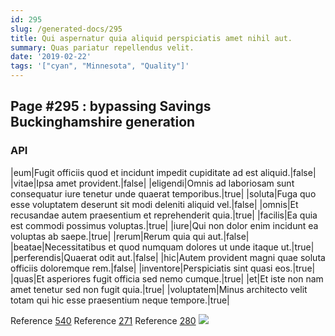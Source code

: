 ```yaml
---
id: 295
slug: /generated-docs/295
title: Qui aspernatur quia aliquid perspiciatis amet nihil aut.
summary: Quas pariatur repellendus velit.
date: '2019-02-22'
tags: '["cyan", "Minnesota", "Quality"]'
---
```


## Page #295 : bypassing Savings Buckinghamshire generation
### API

|eum|Fugit officiis quod et incidunt impedit cupiditate ad est aliquid.|false|
|vitae|Ipsa amet provident.|false|
|eligendi|Omnis ad laboriosam sunt consequatur iure tenetur unde quaerat temporibus.|true|
|soluta|Fuga quo esse voluptatem deserunt sit modi deleniti aliquid vel.|false|
|omnis|Et recusandae autem praesentium et reprehenderit quia.|true|
|facilis|Ea quia est commodi possimus voluptas.|true|
|iure|Qui non dolor enim incidunt ea voluptas ab saepe.|true|
|rerum|Rerum quia qui aut.|false|
|beatae|Necessitatibus et quod numquam dolores ut unde itaque ut.|true|
|perferendis|Quaerat odit aut.|false|
|hic|Autem provident magni quae soluta officiis doloremque rem.|false|
|inventore|Perspiciatis sint quasi eos.|true|
|quas|Et asperiores fugit officia sed nemo cumque.|true|
|et|Et iste non nam amet tenetur sed non fugit quia.|true|
|voluptatem|Minus architecto velit totam qui hic esse praesentium neque tempore.|true|

Reference [540](/generated-docs/540)
Reference [271](/generated-docs/271)
Reference [280](/generated-docs/280)
![](/assets/cats-1.jpg)

<Partial />



